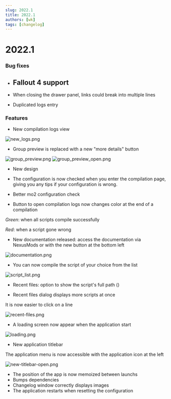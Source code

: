 ```yaml
---
slug: 2022.1
title: 2022.1
authors: [wk]
tags: [changelog]
---
```



# 2022.1

### Bug fixes

- ## **Fallout 4 support**

- When closing the drawer panel, links could break into multiple lines

- Duplicated logs entry

### Features

- New compilation logs view

![new_logs.png](new_logs.png)

- Group preview is replaced with a new "more details" button

![group_preview.png](group_preview.png)
![group_preview_open.png](group_preview_open.png)

- New design

- The configuration is now checked when you enter the compilation page, giving you any tips if your configuration is wrong.

- Better mo2 configuration check

- Button to open compilation logs now changes color at the end of a compilation

_Green_: when all scripts compile successfully

_Red_: when a script gone wrong

- New documentation released: access the documentation via NexusMods or with the new button at the bottom left

![documentation.png](documentation.png)

- You can now compile the script of your choice from the list

![script_list.png](script_list.png)

- Recent files: option to show the script's full path (<GithubIssue issue="130" />)

- Recent files dialog displays more scripts at once

It is now easier to click on a line

![recent-files.png](recent-files.png)

- A loading screen now appear when the application start

![loading.png](loading.png)

- New application titlebar

The application menu is now accessible with the application icon at the left

![new-titlebar-open.png](new-titlebar-open.png)

- The position of the app is now memoized between launchs
- Bumps dependencies
- Changelog window correctly displays images
- The application restarts when resetting the configuration
